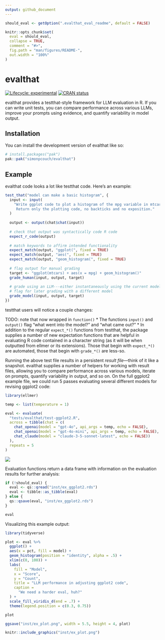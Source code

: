 ```yaml
---
output: github_document
---
```


<!-- README.md is generated from README.Rmd. Please edit that file -->

```r
should_eval <- getOption(".evalthat_eval_readme", default = FALSE)

knitr::opts_chunk$set(
  eval = should_eval,
  collapse = TRUE,
  comment = "#>",
  fig.path = "man/figures/README-",
  out.width = "100%"
)
```

# evalthat

<!-- badges: start -->
[![Lifecycle: experimental](https://img.shields.io/badge/lifecycle-experimental-orange.svg)](https://lifecycle.r-lib.org/articles/stages.html#experimental)
[![CRAN status](https://www.r-pkg.org/badges/version/evalthat)](https://CRAN.R-project.org/package=evalthat)
<!-- badges: end -->

evalthat provides a testthat-style framework for LLM evaluation in R. If you can write unit tests, you can compare performance across various LLMs, improve your prompts using evidence, and quantify variability in model output.

## Installation

You can install the development version of evalthat like so:

``` r
# install.packages("pak")
pak::pak("simonpcouch/evalthat")
```

## Example

evalthat code looks a lot like testthat code. Here's an example:

```r
test_that("model can make a basic histogram", {
  input <- input(
    "Write ggplot code to plot a histogram of the mpg variable in mtcars. 
     Return only the plotting code, no backticks and no exposition."
  )
  
  output <- output(chat$chat(input))
  
  # check that output was syntactically code R code
  expect_r_code(output)
  
  # match keywords to affirm intended functionality
  expect_match(output, "ggplot(", fixed = TRUE)
  expect_match(output, "aes(", fixed = TRUE)
  expect_match(output, "geom_histogram(", fixed = TRUE)
  
  # flag output for manual grading
  target <- "ggplot(mtcars) + aes(x = mpg) + geom_histogram()"
  grade_human(input, output, target)
  
  # grade using an LLM---either instantaneously using the current model or
  # flag for later grading with a different model
  grade_model(input, output, target)
})
```

testthat users will notice a couple changes:

TODO: note that now wrapped in `function()`
* The functions `input()` and `output()` flag "what went into the model?" and "what came out?"
* In addition to the regular `expect_*()` functions from testthat, the package supplies a number of new expectation functions that are helpful in evaluating R code contained in a character string (as it will be when outputted from ellmer or its extensions). Those that begin with `expect_*()` are automated, those that begin with `grade_*()` are less-so.

Running the above test file results in a persistent _result file_—think of it like a snapshot. evalthat supplies a number of helpers for working with result files, allowing you to compare performance across various models, iterate on prompts, quantify variability in output, and so on. On the full ggplot2 example file, we could run 5 passes evaluating several different models for revising ggplot2 code:

```r
library(ellmer)

temp <- list(temperature = 1)

eval <- evaluate(
  "tests/evalthat/test-ggplot2.R",
  across = tibble(chat = c(
    chat_openai(model = "gpt-4o", api_args = temp, echo = FALSE),
    chat_openai(model = "gpt-4o-mini", api_args = temp, echo = FALSE),
    chat_claude(model = "claude-3-5-sonnet-latest", echo = FALSE))
  ),
  repeats = 5
)
```

![](inst/ex_eval.gif)

Evaluation functions return a data frame with information on the evaluation results for further analysis:

```r
if (!should_eval) {
  eval <- qs::qread("inst/ex_ggplot2.rds")
  eval <- tibble::as_tibble(eval)
} else {
  qs::qsave(eval, "inst/ex_ggplot2.rds")
}
```

```r
eval
```

Visualizing this example output:

```r
library(tidyverse)

plot <- eval %>% 
  ggplot() +
  aes(x = pct, fill = model) +
  geom_histogram(position = "identity", alpha = .5) +
  xlim(c(0, 100)) +
  labs(
    fill = "Model",
    x = "Score",
    y = "Count",
    title = "LLM performance in adjusting ggplot2 code",
    caption = 
      "We need a harder eval, huh?"
  ) +
  scale_fill_viridis_d(end = .7) +
  theme(legend.position = c(0.3, 0.75))

plot

ggsave("inst/ex_plot.png", width = 5.5, height = 4, plot)
```

```r
knitr::include_graphics("inst/ex_plot.png")
```
